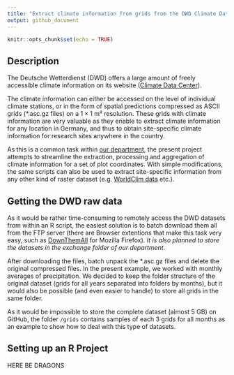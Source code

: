 ```yaml
---
title: "Extract climate information from grids from the DWD Climate Data Center"
output: github_document
---
```


```r
knitr::opts_chunk$set(echo = TRUE)
```

## Description
The Deutsche Wetterdienst (DWD) offers a large amount of freely accessible climate information on its website ([Climate Data Center](https://www.dwd.de/EN/climate_environment/cdc/cdc_node.html)). 

The climate information can either be accessed on the level of individual climate stations, or in the form of spatial predictions compressed as ASCII grids (*.asc.gz files) on a $1 \times 1$ m² resolution. These grids with climate information are very valuable as they enable to extract climate information for any location in Germany, and thus to obtain site-specific climate information for research sites anywhere in the country. 

As this is a common task within [our department](http://plantecology.uni-goettingen.de), the present project attempts to streamline the extraction, processing and aggregation of climate information for a set of plot coordinates. With simple modifications, the same scripts can also be used to extract site-specific information from any other kind of raster dataset (e.g. [WorldClim data](http://www.worldclim.org/) etc.).

## Getting the DWD raw data
As it would be rather time-consuming to remotely access the DWD datasets from within an R script, the easiest solution is to batch download them all from the FTP server (there are Browser extentions that make this task very easy, such as [DownThemAll](https://addons.mozilla.org/de/firefox/addon/downthemall/) for Mozilla Firefox). _It is also planned to store the datasets in the exchange folder of our department_. 

After downloading the files, batch unpack the *.asc.gz files and delete the original compressed files. In the present example, we worked with monthly averages of precipitation. We decided to keep the folder structure of the original dataset (grids for all years separated into folders by months), but it would also be possible (and even easier to handle) to store all grids in the same folder.

As it would be impossible to store the complete dataset (almost 5 GB) on GitHub, the folder `/grids` contains samples of each 3 grids for all months as an example to show how to deal with this type of datasets.

## Setting up an R Project
HERE BE DRAGONS
